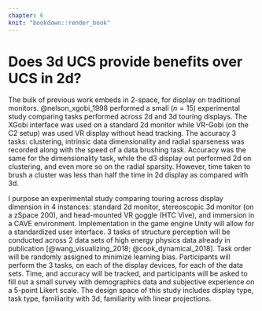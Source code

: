 ```yaml
---
chapter: 6
knit: "bookdown::render_book"
---
```


# Does 3d UCS provide benefits over UCS in 2d? {#ch:UCS_3dvs2d}

<!-- Display types come in a plethora of sizes and technologies each is unique and optimized for specific uses and viewing conditions. It's a rapidly changing and shifting environment with a plethora of applications. Which and how to best use 2d computer minters will generate as many varied opinions as people asked. The question is only exaggerated when 3d display devices are considered. -->

The bulk of previous work embeds in 2-space, for display on traditional monitors. @nelson_xgobi_1998 performed a small ($n=15$) experimental study comparing tasks performed across 2d and 3d touring displays. The XGobi interface was used on a standard 2d monitor while VR-Gobi (on the C2 setup) was used VR display without head tracking. The accuracy 3 tasks: clustering, intrinsic data dimensionality and radial sparseness was recorded along with the speed of a data brushing task. Accuracy was the same for the dimensionality task, while the d3 display out performed 2d on clustering, and even more so on the radial sparsity. However, time taken to brush a cluster was less than half the time in 2d display as compared with 3d. 

I purpose an experimental study comparing touring across display dimension in 4 instances: standard 2d monitor, stereoscopic 3d monitor (on a zSpace 200), and head-mounted VR goggle (HTC Vive), and immersion in a CAVE environment. Implementation in the game engine Unity will allow for a standardized user interface. 3 tasks of structure perception will be conducted across 2 data sets of high energy physics data already in publication [@wang_visualizing_2018; @cook_dynamical_2018]. Task order will be randomly assigned to minimize learning bias. Participants will perform the 3 tasks, on each of the display devices, for each of the data sets. Time, and accuracy will be tracked, and participants will be asked to fill out a small survey with demographics data and subjective experience on a 5-point Likert scale. The design space of this study includes display type, task type, familiarity with 3d, familiarity with linear projections.
